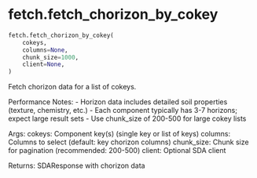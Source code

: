 # fetch.fetch_chorizon_by_cokey { #soildb.fetch.fetch_chorizon_by_cokey }

```python
fetch.fetch_chorizon_by_cokey(
    cokeys,
    columns=None,
    chunk_size=1000,
    client=None,
)
```

Fetch chorizon data for a list of cokeys.

Performance Notes:
- Horizon data includes detailed soil properties (texture, chemistry, etc.)
- Each component typically has 3-7 horizons; expect large result sets
- Use chunk_size of 200-500 for large cokey lists

Args:
    cokeys: Component key(s) (single key or list of keys)
    columns: Columns to select (default: key chorizon columns)
    chunk_size: Chunk size for pagination (recommended: 200-500)
    client: Optional SDA client

Returns:
    SDAResponse with chorizon data
